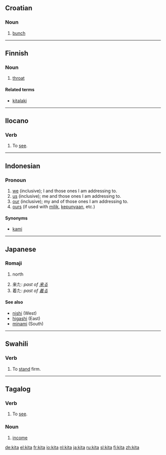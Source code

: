 ==Croatian==

===Noun===
{{infl|hr|noun}}

# [[bunch]]

----

==Finnish==

===Noun===
{{infl|fi|noun}}

# [[throat]]

====Related terms====
*[[kitalaki]]

----

==Ilocano==

===Verb===
{{infl|ilo|noun|used in the form|makita}}

# To [[see]].

----

==Indonesian==

===Pronoun===
{{infl|id|pronoun}}

# [[we]] (inclusive); I and those ones I am addressing to.
# [[us]]  (inclusive); me and those ones I am addressing to.
# [[our]]  (inclusive); my and of those ones I am addressing to.
# [[ours]] (if used with [[milik]], [[punya|kepunyaan]], etc.)

====Synonyms====
* [[kami]]

----

==Japanese==
{{ja-attention|Romaji header should be replaced with POS header|key=p}}

===Romaji===
{{romaji2|きた}}

# {{ja-def|北}} north
# 来た: ''past of [[来る]]''
# 着た: ''past of [[着る]]''

====See also====
*[[nishi]] (West)
*[[higashi]] (East)
*[[minami]] (South)

----

==Swahili==

===Verb===
{{infl|sw|verb}}

# To [[stand]] firm.

----

==Tagalog==

===Verb===
{{infl|tl|verb|used in the form|makita}}

# To [[see]].

===Noun===
{{infl|tl|noun}}

# [[income]]

[[de:kita]]
[[el:kita]]
[[fr:kita]]
[[io:kita]]
[[nl:kita]]
[[ja:kita]]
[[ru:kita]]
[[sl:kita]]
[[fi:kita]]
[[zh:kita]]